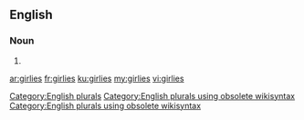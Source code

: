 ==English==

===Noun===
{{head|en}}

# {{plural of|girlie}}

[[Category:English plurals]][[Category:English plurals using obsolete wikisyntax]][[Category:English plurals using obsolete wikisyntax]]

[[ar:girlies]]
[[fr:girlies]]
[[ku:girlies]]
[[my:girlies]]
[[vi:girlies]]